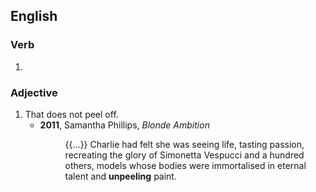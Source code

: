 ==English==

===Verb===
{{head|en|verb form}}

# {{present participle of|en|unpeel|nocat=1}}

===Adjective===
{{en-adj|-}}

# That does not peel off.
#* '''2011''', Samantha Phillips, ''Blonde Ambition''
#*: {{...}} Charlie had felt she was seeing life, tasting passion, recreating the glory of Simonetta Vespucci and a hundred others, models whose bodies were immortalised in eternal talent and '''unpeeling''' paint.